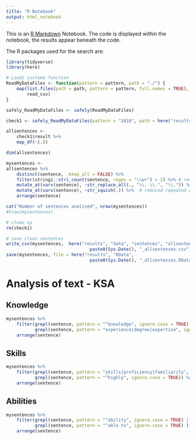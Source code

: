 ```yaml
---
title: "R Notebook"
output: html_notebook
---
```


This is an [R Markdown](http://rmarkdown.rstudio.com) Notebook. The code is 
displayed within the notebook, the results appear beneath the code. 

The R packages used for the search are:
```r
library(tidyverse)
library(here)
```

```r
# Loads custome function
ReadMyDataFiles <- function(pattern = pattern, path = "./") {
    map(list.files(path = path, pattern = pattern, full.names = TRUE), 
        read_csv)
}
```

```r
safely_ReadMyDataFiles <- safely(ReadMyDataFiles)

check1 <- safely_ReadMyDataFiles(pattern = "2018", path = here("results", "data", "sentences"))
```

```r
allsentences <- 
    check1$result %>%
    map_df(~(.))

dim(allsentences)
```

```r
mysentences <-
allsentences %>% 
    distinct(sentence, .keep_all = FALSE) %>% 
    filter(stringi::stri_count(sentence, regex = "\\w+") > 2) %>% # remove sentences if less than 2 words
    mutate_at(vars(sentence), ~str_replace_all(., "\\. \\.", "\\.")) %>% 
    mutate_at(vars(sentence), ~str_squish(.)) %>%  # reduced repeated white spaces in a string 
    arrange(sentence) 

cat("Number of sentences analised", nrow(mysentences))
#View(mysentences)
```

```r
# clean up
rm(check1)

# save clean sentences
write_csv(mysentences,  here("results", "data", "sentences", "allsentences",
                                paste0(Sys.Date(), "_allsentences.csv")))
save(mysentences, file = here("results", "RData",
                                paste0(Sys.Date(), "_allsentences.RData")))
```

# Analysis of text - KSA

## Knowledge

```r
mysentences %>% 
    filter(grepl(sentence, pattern = "^knowledge", ignore.case = TRUE) |
           grepl(sentence, pattern = "experience|degree|expertise", ignore.case = TRUE) ) %>% 
    arrange(sentence)
```
## Skills

```r
mysentences %>% 
    filter(grepl(sentence, pattern = "skills|proficiency|familiarity", ignore.case = TRUE) |
           grepl(sentence, pattern = "^highly", ignore.case = TRUE)) %>% 
    arrange(sentence)
```

## Abilities

```r
mysentences %>% 
    filter(grepl(sentence, pattern = "^ability", ignore.case = TRUE) |
           grepl(sentence, pattern = "^able to", ignore.case = TRUE) ) %>% 
    arrange(sentence)
```

